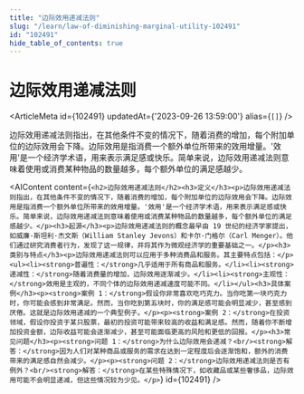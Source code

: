 ```yaml
---
title: "边际效用递减法则"
slug: "/learn/law-of-diminishing-marginal-utility-102491"
id: "102491"
hide_table_of_contents: true
---
```



# 边际效用递减法则

<ArticleMeta id={102491} updatedAt={'2023-09-26 13:59:00'} alias={`[]`} />
<div className='border-solid border-b border-t-0 my-4 border-[var(--ifm-color-gray-300)]' />

边际效用递减法则指出，在其他条件不变的情况下，随着消费的增加，每个附加单位的边际效用会下降。边际效用是指消费一个额外单位所带来的效用增量。'效用'是一个经济学术语，用来表示满足感或快乐。简单来说，边际效用递减法则意味着使用或消费某种物品的数量越多，每个额外单位的满足感越少。

<AIContent content={`<h2>边际效用递减法则</h2><h3>定义</h3><p>边际效用递减法则指出，在其他条件不变的情况下，随着消费的增加，每个附加单位的边际效用会下降。边际效用是指消费一个额外单位所带来的效用增量。'效用'是一个经济学术语，用来表示满足感或快乐。简单来说，边际效用递减法则意味着使用或消费某种物品的数量越多，每个额外单位的满足感越少。</p><h3>起源</h3><p>边际效用递减法则的概念最早由 19 世纪的经济学家提出，如威廉·斯坦利·杰文斯（William Stanley Jevons）和卡尔·门格尔（Carl Menger）。他们通过研究消费者行为，发现了这一规律，并将其作为微观经济学的重要基础之一。</p><h3>类别与特点</h3><p>边际效用递减法则可以应用于多种消费品和服务。其主要特点包括：</p><ul><li><strong>普遍性：</strong>几乎适用于所有商品和服务。</li><li><strong>递减性：</strong>随着消费量的增加，边际效用逐渐减少。</li><li><strong>主观性：</strong>效用是主观的，不同个体的边际效用递减速度可能不同。</li></ul><h3>具体案例</h3><p><strong>案例 1：</strong>假设你非常喜欢吃巧克力。当你吃第一块巧克力时，你可能会感到非常满足。然而，当你吃到第五块时，你的满足感可能会明显减少，甚至感到厌倦。这就是边际效用递减的一个典型例子。</p><p><strong>案例 2：</strong>在投资领域，假设你投资于某只股票，最初的投资可能带来较高的收益和满足感。然而，随着你不断增加投资金额，边际收益可能会逐渐减少，甚至可能面临更高的风险和更低的回报。</p><h3>常见问题</h3><p><strong>问题 1：</strong>为什么边际效用会递减？<br/><strong>解答：</strong>因为人们对某种商品或服务的需求在达到一定程度后会逐渐饱和，额外的消费带来的满足感自然会减少。</p><p><strong>问题 2：</strong>边际效用递减法则是否有例外？<br/><strong>解答：</strong>在某些特殊情况下，如收藏品或某些奢侈品，边际效用可能不会明显递减，但这些情况较为少见。</p>`} id={102491} />
